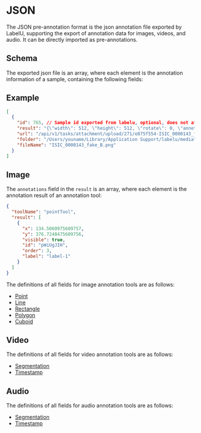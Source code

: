 
# JSON

The JSON pre-annotation format is the json annotation file exported by LabelU, supporting the export of annotation data for images, videos, and audio. It can be directly imported as pre-annotations.

## Schema

The exported json file is an array, where each element is the annotation information of a sample, containing the following fields:

<JsonSchemaTable schema={jsonschema} />

## Example

```json
[
  {
    "id": 765, // Sample id exported from labelu, optional, does not affect import as pre-annotation
    "result": "{\"width\": 512, \"height\": 512, \"rotate\": 0, \"annotations\": [{\"toolName\": \"rectTool\", \"result\": [{\"id\": \"9bx61depnkm\", \"x\": 176.8566493955095, \"y\": 189.23661485319516, \"label\": \"label-1\", \"width\": 129.9896373056995, \"height\": 142.36960276338516, \"order\": 1}]}]}",
    "url": "/api/v1/tasks/attachment/upload/271/e875f554-ISIC_0000143_fake_B.png",
    "folder": "/Users/youname/Library/Application Support/labelu/media",
    "fileName": "ISIC_0000143_fake_B.png"
  }
]
```

## Image

<JsonSchemaTable schema={imageJsonschema} />

The `annotations` field in the `result` is an array, where each element is the annotation result of an annotation tool:

```json
{
  "toolName": "pointTool",
  "result": [
    {
      "x": 134.5060975609757,
      "y": 376.7248475609756,
      "visible": true,
      "id": "pWiUgJIH",
      "order": 3,
      "label": "label-1"
    }
  ]
}
```

The definitions of all fields for image annotation tools are as follows:

- [Point](/schema/image/point)
- [Line](/schema/image/line)
- [Rectangle](/schema/image/rect)
- [Polygon](/schema/image/polygon)
- [Cuboid](/schema/image/cuboid)

## Video


<JsonSchemaTable schema={videoJsonschema} />

The definitions of all fields for video annotation tools are as follows:

- [Segmentation](/schema/video/segmentation)
- [Timestamp](/schema/video/timestamp)

## Audio


<JsonSchemaTable schema={audioJsonschema} />

The definitions of all fields for audio annotation tools are as follows:

- [Segmentation](/schema/audio/segmentation)
- [Timestamp](/schema/audio/timestamp)